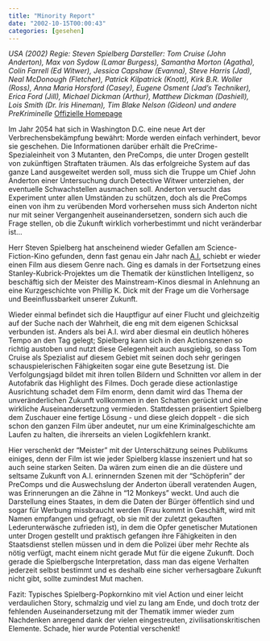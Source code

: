 ```yaml
---
title: "Minority Report"
date: "2002-10-15T00:00:43"
categories: [gesehen]
---
```


*USA (2002)
Regie: Steven Spielberg
Darsteller: Tom Cruise (John Anderton), Max von Sydow (Lamar Burgess), Samantha Morton (Agatha), Colin Farrell (Ed Witwer), Jessica Capshaw (Evanna), Steve Harris (Jad), Neal McDonough (Fletcher), Patrick Kilpatrick (Knott), Kirk B.R. Woller (Ross), Anna Maria Horsford (Casey), Eugene Osment (Jad's Techniker), Erica Ford (Jill), Michael Dickman (Arthur), Matthew Dickman (Dashiell), Lois Smith (Dr. Iris Hineman), Tim Blake Nelson (Gideon) und andere PreKriminelle*
[Offizielle Homepage](http://www.minorityreport.de)

Im Jahr 2054 hat sich in Washington D.C. eine neue Art der Verbrechensbekämpfung bewährt: Morde werden einfach verhindert, bevor sie geschehen. Die Informationen darüber erhält die PreCrime-Spezialeinheit von 3 Mutanten, den PreComps, die unter Drogen gestellt von zukünftigen Straftaten träumen. Als das erfolgreiche System auf das ganze Land ausgeweitet werden soll, muss sich die Truppe um Chief John Anderton einer Untersuchung durch Detective Witwer unterziehen, der eventuelle Schwachstellen ausmachen soll. Anderton versucht das Experiment unter allen Umständen zu schützen, doch als die PreComps einen von ihm zu verübenden Mord vorhersehen muss sich Anderton nicht nur mit seiner Vergangenheit auseinandersetzen, sondern sich auch die Frage stellen, ob die Zukunft wirklich vorherbestimmt und nicht veränderbar ist...

Herr Steven Spielberg hat anscheinend wieder Gefallen am Science-Fiction-Kino gefunden, denn fast genau ein Jahr nach [A.I.](/blog/2001/09/18/ai-kunstliche-intelligenz/) schiebt er wieder einen Film aus diesem Genre nach. Ging es damals in der Fortsetzung eines Stanley-Kubrick-Projektes um die Thematik der künstlichen Intelligenz, so beschäftig sich der Meister des Mainstream-Kinos diesmal in Anlehnung an eine Kurzgeschichte von Phillip K. Dick mit der Frage um die Vorhersage und Beeinflussbarkeit unserer Zukunft.

Wieder einmal befindet sich die Hauptfigur auf einer Flucht und gleichzeitig auf der Suche nach der Wahrheit, die eng mit dem eigenen Schicksal verbunden ist. Anders als bei A.I. wird aber diesmal ein deutlich höheres Tempo an den Tag gelegt; Spielberg kann sich in den Actionszenen so richtig austoben und nutzt diese Gelegenheit auch ausgiebig, so dass Tom Cruise als Spezialist auf diesem Gebiet mit seinen doch sehr geringen schauspielerischen Fähigkeiten sogar eine gute Besetzung ist. Die Verfolgungsjagd bildet mit ihren tollen Bildern und Schnitten vor allem in der Autofabrik das Highlight des Filmes. Doch gerade diese actionlastige Ausrichtung schadet dem Film enorm, denn damit wird das Thema der unveränderlichen Zukunft vollkommen in den Schatten gerückt und eine wirkliche Auseinandersetzung vermieden. Stattdessen präsentiert Spielberg dem Zuschauer eine fertige Lösung - und diese gleich doppelt - die sich schon den ganzen Film über andeutet, nur um eine Kriminalgeschichte am Laufen zu halten, die ihrerseits an vielen Logikfehlern krankt.

Hier verschenkt der "Meister" mit der Unterschätzung seines Publikums einiges, denn der Film ist wie jeder Spielberg klasse inszeniert und hat so auch seine starken Seiten. Da wären zum einen die an die düstere und seltsame Zukunft von A.I. erinnernden Szenen mit der "Schöpferin" der PreComps und die Auswechslung der Anderton überall veratenden Augen, was Erinnerungen an die Zähne in "12 Monkeys" weckt. Und auch die Darstellung eines Staates, in dem die Daten der Bürger öffentlich sind und sogar für Werbung missbraucht werden (Frau kommt in Geschäft, wird mit Namen empfangen und gefragt, ob sie mit der zuletzt gekauften Lederunterwäsche zufrieden ist), in dem die Opfer genetischer Mutationen unter Drogen gestellt und praktisch gefangen ihre Fähigkeiten in den Staatsdienst stellen müssen und in dem die Polizei über mehr Rechte als nötig verfügt, macht einem nicht gerade Mut für die eigene Zukunft. Doch gerade die Spielbergsche Interpretation, dass man das eigene Verhalten jederzeit selbst bestimmt und es deshalb eine sicher verhersagbare Zukunft nicht gibt, sollte zumindest Mut machen.

Fazit: Typisches Spielberg-Popkornkino mit viel Action und einer leicht verdaulichen Story, schmalzig und viel zu lang am Ende, und doch trotz der fehlenden Auseinandersetzung mit der Thematik immer wieder zum Nachdenken anregend dank der vielen eingestreuten, zivilisationskritischen Elemente. Schade, hier wurde Potential verschenkt!
